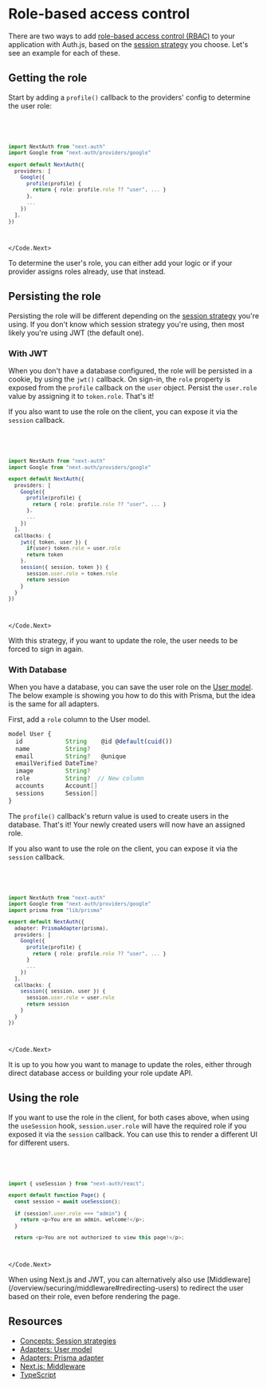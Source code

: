 
# Role-based access control

There are two ways to add [role-based access control (RBAC)](https://en.wikipedia.org/wiki/Role-based_access_control) to your application with Auth.js, based on the [session strategy](/concepts/session-strategies) you choose. Let's see an example for each of these.

## Getting the role

Start by adding a `profile()` callback to the providers' config to determine the user role:

<Code>
<Code.Next>

```ts filename="./auth.ts"
import NextAuth from "next-auth"
import Google from "next-auth/providers/google"

export default NextAuth({
  providers: [
    Google({
      profile(profile) {
        return { role: profile.role ?? "user", ... }
      },
      ...
    })
  ],
})
```

</Code.Next>
</Code>

<Callout>
  To determine the user's role, you can either add your logic or if your
  provider assigns roles already, use that instead.
</Callout>

## Persisting the role

Persisting the role will be different depending on the [session strategy](/concepts/session-strategies) you're using. If you don't know which session strategy you're using, then most likely you're using JWT (the default one).

### With JWT

When you don't have a database configured, the role will be persisted in a cookie, by using the `jwt()` callback. On sign-in, the `role` property is exposed from the `profile` callback on the `user` object. Persist the `user.role` value by assigning it to `token.role`. That's it!

If you also want to use the role on the client, you can expose it via the `session` callback.

<Code>
<Code.Next>

```ts filename="./auth.ts"
import NextAuth from "next-auth"
import Google from "next-auth/providers/google"

export default NextAuth({
  providers: [
    Google({
      profile(profile) {
        return { role: profile.role ?? "user", ... }
      },
      ...
    })
  ],
  callbacks: {
    jwt({ token, user }) {
      if(user) token.role = user.role
      return token
    },
    session({ session, token }) {
      session.user.role = token.role
      return session
    }
  }
})
```

</Code.Next>
</Code>

<Callout type="info">
  With this strategy, if you want to update the role, the user needs to be
  forced to sign in again.
</Callout>

### With Database

When you have a database, you can save the user role on the [User model](/reference/core/adapters#adapteruser). The below example is showing you how to do this with Prisma, but the idea is the same for all adapters.

First, add a `role` column to the User model.

```ts filename="/prisma/schema.prisma"
model User {
  id            String    @id @default(cuid())
  name          String?
  email         String?   @unique
  emailVerified DateTime?
  image         String?
  role          String?  // New column
  accounts      Account[]
  sessions      Session[]
}
```

The `profile()` callback's return value is used to create users in the database. That's it! Your newly created users will now have an assigned role.

If you also want to use the role on the client, you can expose it via the `session` callback.

<Code>
<Code.Next>

```ts filename="./auth.ts"
import NextAuth from "next-auth"
import Google from "next-auth/providers/google"
import prisma from "lib/prisma"

export default NextAuth({
  adapter: PrismaAdapter(prisma),
  providers: [
    Google({
      profile(profile) {
        return { role: profile.role ?? "user", ... }
      }
      ...
    })
  ],
  callbacks: {
    session({ session, user }) {
      session.user.role = user.role
      return session
    }
  }
})
```

</Code.Next>
</Code>

<Callout type="info">
  It is up to you how you want to manage to update the roles, either through
  direct database access or building your role update API.
</Callout>

## Using the role

If you want to use the role in the client, for both cases above, when using the `useSession` hook, `session.user.role` will have the required role if you exposed it via the `session` callback. You can use this to render a different UI for different users.

<Code>
<Code.Next>

```ts filename="./app/admin/page.tsx"
import { useSession } from "next-auth/react";

export default function Page() {
  const session = await useSession();

  if (session?.user.role === "admin") {
    return <p>You are an admin, welcome!</p>;
  }

  return <p>You are not authorized to view this page!</p>;
```

</Code.Next>
</Code>

<Callout>
  When using Next.js and JWT, you can alternatively also use
  [Middleware](/overview/securing/middleware#redirecting-users) to redirect the
  user based on their role, even before rendering the page.
</Callout>

## Resources

- [Concepts: Session strategies](/concepts/session-strategies)
- [Adapters: User model](/overview/database-setup#user-model)
- [Adapters: Prisma adapter](/reference/adapter/prisma)
- [Next.js: Middleware](/overview/securing/middleware)
- [TypeScript](/overview/typescript)
